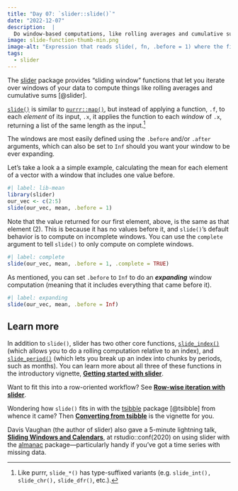 ```yaml
---
title: "Day 07: `slider::slide()`"
date: "2022-12-07"
description:  |
  Do window-based computations, like rolling averages and cumulative sums, by "sliding" across your data with `slider::slide()` and friends.
image: slide-function-thumb-min.png
image-alt: "Expression that reads slide(, fn, .before = 1) where the first argument is a stack of four colored blocks. This is followed by an arrow indicating that this computes fn() around: the first block, the first and second, second and third, and third and fourth."
tags: 
  - slider
---
```


The [slider](https://slider.r-lib.org/index.html) package provides "sliding window" functions that let you iterate over windows of your data to compute things like rolling averages and cumulative sums [@slider].

[`slide()`](https://slider.r-lib.org/reference/slide.html) is similar to [`purrr::map()`](https://purrr.tidyverse.org/reference/map.html), but instead of applying a function, `.f`, to each *element* of its input, `.x`, it applies the function to each *window* of `.x`, returning a list of the same length as the input.[^1]

The windows are most easily defined using the `.before` and/or `.after` arguments, which can also be set to `Inf` should you want your window to be ever expanding.

Let's take a look a a simple example, calculating the mean for each element of a vector with a window that includes one value before.

```r
#| label: lib-mean
library(slider)
our_vec <- c(2:5)
slide(our_vec, mean, .before = 1)
```

Note that the value returned for our first element, above, is the same as that element (2). This is because it has no values before it, and `slide()`'s default behavior is to compute on incomplete windows. You can use the `complete` argument to tell `slide()` to only compute on complete windows.

```r
#| label: complete
slide(our_vec, mean, .before = 1, .complete = TRUE)
```

As mentioned, you can set `.before` to `Inf` to do an ***expanding*** window computation (meaning that it includes everything that came before it).

```r
#| label: expanding
slide(our_vec, mean, .before = Inf)
```

## Learn more

In addition to `slide()`, slider has two other core functions, [`slide_index()`](https://slider.r-lib.org/reference/slide_index.html) (which allows you to do a rolling computation relative to an index), and [`slide_period()`](https://slider.r-lib.org/reference/slide_period.html) (which lets you break up an index into chunks by periods, such as months). You can learn more about all three of these functions in the introductory vignette, [**Getting started with slider**](https://slider.r-lib.org/articles/slider.html).

Want to fit this into a row-oriented workflow? See [**Row-wise iteration with slider**](https://slider.r-lib.org/articles/rowwise.html).

Wondering how `slide()` fits in with the [tsibble](https://tsibble.tidyverts.org/) package [@tsibble] from whence it came? Then [**Converting from tsibble**](https://slider.r-lib.org/articles/tsibble.html) is the vignette for you.

Davis Vaughan (the author of slider) also gave a 5-minute lightning talk, [**Sliding Windows and Calendars**](https://www.rstudio.com/resources/rstudioconf-2020/sliding-windows-and-calendars-davis-vaughan/), at rstudio::conf(2020) on using slider with the [almanac](https://davisvaughan.github.io/almanac/) package---particularly handy if you've got a time series with missing data.

[^1]: Like purrr, `slide_*()` has type-suffixed variants (e.g. `slide_int(),` `slide_chr(),` `slide_dfr()`, etc.).
